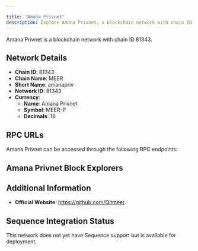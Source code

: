 ```yaml
---

title: "Amana Privnet"
description: Explore Amana Privnet, a blockchain network with chain ID 81343. Learn about its native currency, Amana Privnet, and how to interact with the network.
---
```




Amana Privnet is a blockchain network with chain ID 81343.

## Network Details

- **Chain ID**: 81343
- **Chain Name**: MEER
- **Short Name**: amanapriv
- **Network ID**: 81343
- **Currency**: 
  - **Name**: Amana Privnet
  - **Symbol**: MEER-P
  - **Decimals**: 18

## RPC URLs

Amana Privnet can be accessed through the following RPC endpoints:



## Amana Privnet Block Explorers



## Additional Information

- **Official Website**: https://github.com/Qitmeer

## Sequence Integration Status

This network does not yet have Sequence support but is available for deployment.
